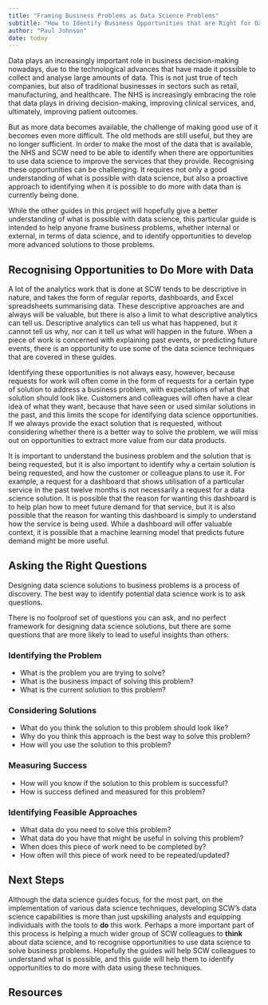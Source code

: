 ```yaml
---
title: "Framing Business Problems as Data Science Problems"
subtitle: "How to Identify Business Opportunities that are Right for Data Science"
author: "Paul Johnson"
date: today
---
```


Data plays an increasingly important role in business decision-making nowadays, due to the technological advances that have made it possible to collect and analyse large amounts of data. This is not just true of tech companies, but also of traditional businesses in sectors such as retail, manufacturing, and healthcare. The NHS is increasingly embracing the role that data plays in driving decision-making, improving clinical services, and, ultimately, improving patient outcomes.

But as more data becomes available, the challenge of making good use of it becomes even more difficult. The old methods are still useful, but they are no longer sufficient. In order to make the most of the data that is available, the NHS and SCW need to be able to identify when there are opportunities to use data science to improve the services that they provide. Recognising these opportunities can be challenging. It requires not only a good understanding of what is possible with data science, but also a proactive approach to identifying when it is possible to do more with data than is currently being done.

While the other guides in this project will hopefully give a better understanding of what is possible with data science, this particular guide is intended to help anyone frame business problems, whether internal or external, in terms of data science, and to identify opportunities to develop more advanced solutions to those problems.

## Recognising Opportunities to Do More with Data

A lot of the analytics work that is done at SCW tends to be descriptive in nature, and takes the form of regular reports, dashboards, and Excel spreadsheets summarising data. These descriptive approaches are and always will be valuable, but there is also a limit to what descriptive analytics can tell us. Descriptive analytics can tell us what has happened, but it cannot tell us why, nor can it tell us what will happen in the future. When a piece of work is concerned with explaining past events, or predicting future events, there is an opportunity to use some of the data science techniques that are covered in these guides.

Identifying these opportunities is not always easy, however, because requests for work will often come in the form of requests for a certain type of solution to address a business problem, with expectations of what that solution should look like. Customers and colleagues will often have a clear idea of what they want, because that have seen or used similar solutions in the past, and this limits the scope for identifying data science opportunities. If we always provide the exact solution that is requested, without considering whether there is a better way to solve the problem, we will miss out on opportunities to extract more value from our data products.

It is important to understand the business problem and the solution that is being requested, but it is also important to identify why a certain solution is being requested, and how the customer or colleague plans to use it. For example, a request for a dashboard that shows utilisation of a particular service in the past twelve months is not necessarily a request for a data science solution. It is possible that the reason for wanting this dashboard is to help plan how to meet future demand for that service, but it is also possible that the reason for wanting this dashboard is simply to understand how the service is being used. While a dashboard will offer valuable context, it is possible that a machine learning model that predicts future demand might be more useful.

## Asking the Right Questions

Designing data science solutions to business problems is a process of discovery. The best way to identify potential data science work is to ask questions.

There is no foolproof set of questions you can ask, and no perfect framework for designing data science solutions, but there are some questions that are more likely to lead to useful insights than others:

### Identifying the Problem

- What is the problem you are trying to solve?
- What is the business impact of solving this problem?
- What is the current solution to this problem?

### Considering Solutions

- What do you think the solution to this problem should look like?
- Why do you think this approach is the best way to solve this problem?
- How will you use the solution to this problem?

### Measuring Success

- How will you know if the solution to this problem is successful?
- How is success defined and measured for this problem?

### Identifying Feasible Approaches

- What data do you need to solve this problem?
- What data do you have that might be useful in solving this problem?
- When does this piece of work need to be completed by?
- How often will this piece of work need to be repeated/updated?

## Next Steps

Although the data science guides focus, for the most part, on the implementation of various data science techniques, developing SCW's data science capabilities is more than just upskilling analysts and equipping individuals with the tools to **do** this work. Perhaps a more important part of this process is helping a much wider group of SCW colleagues to **think** about data science, and to recognise opportunities to use data science to solve business problems. Hopefully the guides will help SCW colleagues to understand what is possible, and this guide will help them to identify opportunities to do more with data using these techniques.

## Resources
